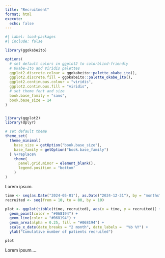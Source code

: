 ```yaml
---
title: "Recruitment"
format: html
execute: 
  echo: false  
---
```


```r
#| label: load-packages
#| include: false

library(ggokabeito)

options(
  # set default colors in ggplot2 to colorblind-friendly
  # Okabe-Ito and Viridis palettes
  ggplot2.discrete.colour = ggokabeito::palette_okabe_ito(),
  ggplot2.discrete.fill = ggokabeito::palette_okabe_ito(),
  ggplot2.continuous.colour = "viridis",
  ggplot2.continuous.fill = "viridis",
  # set theme font and size
  book.base_family = "sans",
  book.base_size = 14
)


library(ggplot2)
library(dplyr)

# set default theme
theme_set(
  theme_minimal(
    base_size = getOption("book.base_size"),
    base_family = getOption("book.base_family")
  ) %+replace%
    theme(
      panel.grid.minor = element_blank(),
      legend.position = "bottom"
    )
)
```

Lorem ipsum.

```r
time <- seq(as.Date("2024-05-01"), as.Date("2024-12-31"), by = "months")
recruited <- seq(from = 10, to = 80, by = 10)

plot <- ggplot(tibble(time, recruited), aes(x = time, y = recruited)) +
  geom_point(color = "#068194") +
  geom_line(color = "#068194") +
  geom_area(alpha = 0.25, fill = "#068194") +
  scale_x_date(date_breaks = "2 month", date_labels =  "%b %Y") +
  ylab("Cumulative number of patients recruited")

plot
```

::: {layout-ncol="2"}
Lorem ipsum....
:::

